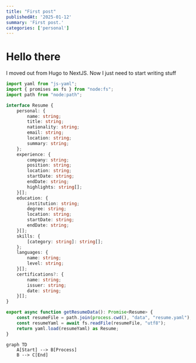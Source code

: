 ```yaml
---
title: "First post"
publishedAt: '2025-01-12'
summary: 'First post.'
categories: ['personal']
---
```


# Hello there

I moved out from Hugo to NextJS. Now I just need to start writing stuff


```typescript
import yaml from "js-yaml";
import { promises as fs } from "node:fs";
import path from "node:path";

interface Resume {
	personal: {
		name: string;
		title: string;
		nationality: string;
		email: string;
		location: string;
		summary: string;
	};
	experience: {
		company: string;
		position: string;
		location: string;
		startDate: string;
		endDate: string;
		highlights: string[];
	}[];
	education: {
		institution: string;
		degree: string;
		location: string;
		startDate: string;
		endDate: string;
	}[];
	skills: {
		[category: string]: string[];
	};
	languages: {
		name: string;
		level: string;
	}[];
	certifications?: {
		name: string;
		issuer: string;
		date: string;
	}[];
}

export async function getResumeData(): Promise<Resume> {
	const resumeFile = path.join(process.cwd(), "data", "resume.yaml");
	const resumeYaml = await fs.readFile(resumeFile, "utf8");
	return yaml.load(resumeYaml) as Resume;
}
```


```mermaid
graph TD
    A[Start] --> B[Process]
    B --> C[End]
```